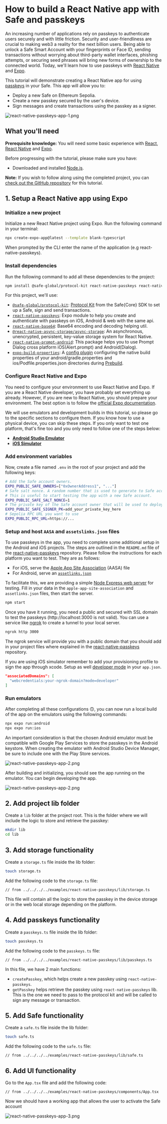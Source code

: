 
# How to build a React Native app with Safe and passkeys

An increasing number of applications rely on passkeys to authenticate users securely and with little friction. Security and user-friendliness are crucial to making web3 a reality for the next billion users.
Being able to unlock a Safe Smart Account with your fingerprints or Face ID, sending transactions without worrying about third-party wallet interfaces, phishing attempts, or securing seed phrases will bring new forms of ownership to the connected world.
Today, we'll learn how to use passkeys with [React Native](https://reactnative.dev) and [Expo](https://docs.expo.dev).

This tutorial will demonstrate creating a React Native app for using [passkeys](../overview.mdx) in your Safe. This app will allow you to:

- Deploy a new Safe on Ethereum Sepolia.
- Create a new passkey secured by the user's device.
- Sign messages and create transactions using the passkey as a signer.

![react-native-passkeys-app-1.png](../../../../assets/react-native-passkeys-app-1.png)

## **What you'll need**

**Prerequisite knowledge:** You will need some basic experience with [React](https://react.dev/learn), [React Native](https://reactnative.dev) and [Expo](https://docs.expo.dev).

Before progressing with the tutorial, please make sure you have:

- Downloaded and installed [Node.js](https://nodejs.org/en/download/package-manager).

**Note:** If you wish to follow along using the completed project, you can [check out the GitHub repository](https://github.com/5afe/react-native-passkeys-tutorial) for this tutorial.

## 1. Setup a React Native app using Expo

### Initialize a new project

Initialize a new React Native project using Expo. Run the following command in your terminal:

```bash
npx create-expo-app@latest --template blank-typescript
```

When prompted by the CLI enter the name of the application (e.g react-native-passkeys).

### Install dependencies

Run the following command to add all these dependencies to the project:

```bash
npm install @safe-global/protocol-kit react-native-passkeys react-native-base64 @react-native-async-storage/async-storage react-native-prompt-android expo-build-properties
```

For this project, we'll use:

- [`@safe-global/protocol-kit`](https://github.com/safe-global/safe-core-sdk): [Protocol Kit](../../../sdk/protocol-kit.mdx) from the Safe\{Core\} SDK to set up a Safe, sign and send transactions.
- [`react-native-passkeys`](https://github.com/peterferguson/react-native-passkeys): Expo module to help you create and authenticate with passkeys on iOS, Android & web with the same api.
- [`react-native-base64`](https://github.com/eranbo/react-native-base64): Base64 encoding and decoding helping util.
- [`@react-native-async-storage/async-storage`](https://github.com/react-native-async-storage/async-storage): An asynchronous, unencrypted, persistent, key-value storage system for React Native.
- [`react-native-prompt-android`](https://github.com/powerdesigninc/react-native-prompt): This package helps you to use Prompt Dialog cross platform iOS(Alert.prompt) and Android(Dialog).
- [`expo-build-properties`](https://docs.expo.dev/versions/latest/sdk/build-properties): A [config plugin](https://docs.expo.dev/config-plugins/introduction) configuring the native build properties of your android/gradle.properties and ios/Podfile.properties.json directories during [Prebuild](https://docs.expo.dev/workflow/prebuild).

### Configure React Native and Expo

You need to configure your environment to use React Native and Expo. If you are a React Native developer, you have probably set everything up already. However, if you are new to React Native, you should prepare your environment. The best option is to follow the [official Expo documentation](https://docs.expo.dev/get-started/set-up-your-environment).

We will use emulators and development builds in this tutorial, so please go to the specific sections to configure them. If you know how to use a physical device, you can skip these steps. If you only want to test one platform, that's fine too and you only need to follow one of the steps below:

- [**Android Studio Emulator**](https://docs.expo.dev/get-started/set-up-your-environment/?platform=android&device=simulated&mode=development-build)
- [**iOS Simulator**](https://docs.expo.dev/get-started/set-up-your-environment/?platform=ios&device=simulated&mode=development-build)

### Add environment variables

Now, create a file named `.env` in the root of your project and add the following keys:

```bash
# Add the Safe account owners.
EXPO_PUBLIC_SAFE_OWNERS=["0xOwnerAddress1", "..."]
# Safe salt nonce. A random number that is used to generate to Safe account address. When you change the number a new Safe will be predicted.
# This is useful to start testing the app with a new Safe account.
EXPO_PUBLIC_SAFE_SALT_NONCE=1
# The private key of the Safe account owner that will be used to deploy the Safe or execute transactions. Should have some test Sepolia ETH.
EXPO_PUBLIC_SAFE_SIGNER_PK=add_your_private_key_here
# Sepolia RPC URL you want to use
EXPO_PUBLIC_RPC_URL=https://...
```

### Setup and host `AASA` and `assetslinks.json` files

To use passkeys in the app, you need to complete some additional setup in the Android and iOS projects. The steps are outlined in the `README.md` file of the [react-native-passkeys](https://github.com/peterferguson/react-native-passkeys) repository. Please follow the instructions for each platform you want to test. They are as follows:

- For iOS, serve the [Apple App Site Association](https://developer.apple.com/documentation/xcode/supporting-associated-domains) (AASA) file
- For Android, serve an [`assetlinks.json`](https://developer.android.com/training/app-links/verify-android-applinks)

To facilitate this, we are providing a simple [Node Express web server](https://github.com/5afe/aasa-server) for testing. Fill in your data in the `apple-app-site-association` and `assetlinks.json` files, then start the server.

```bash
npm start
```

Once you have it running, you need a public and secured with SSL domain to test the passkeys (http://localhost:3000 is not valid). You can use a service like [ngrok](https://ngrok.com) to create a tunnel to your local server.

```bash
ngrok http 3000
```

The ngrok service will provide you with a public domain that you should add in your project files where explained in the [react-native-passkeys](https://github.com/peterferguson/react-native-passkeys) repository.

If you are using iOS simulator remember to add your provisioning profile to sign the app through xcode. Setup as well [developer mode](https://developer.apple.com/documentation/xcode/configuring-an-associated-domain) in your `app.json`.

```json
"associatedDomains": [
  "webcredentials:your-ngrok-domain?mode=developer"
]
```

### Run emulators

After completing all these configurations 🙃, you can now run a local build of the app on the emulators using the following commands:

```bash
npx expo run:android
npx expo run:ios
```

An important consideration is that the chosen Android emulator must be compatible with Google Play Services to store the passkeys in the Android keystore. When creating the emulator with Android Studio Device Manager, be sure to include one with the Play Store services.

![react-native-passkeys-app-2.png](../../../../assets/react-native-passkeys-play-store.png)

After building and initializing, you should see the app running on the emulator. You can begin developing the app.

![react-native-passkeys-app-2.png](../../../../assets/react-native-passkeys-app-2.png)

## 2. Add project lib folder

Create a `lib` folder at the project root. This is the folder where we will include the logic to store and retrieve the passkey:

```bash
mkdir lib
cd lib
```

## 3. Add storage functionality

Create a `storage.ts` file inside the lib folder:

```bash
touch storage.ts
```

Add the following code to the `storage.ts` file:

```tsx
// from ../../../../examples/react-native-passkeys/lib/storage.ts
```

This file will contain all the logic to store the passkey in the device storage or in the web local storage depending on the platform.

## 4. Add passkeys functionality

Create a `passkeys.ts` file inside the lib folder:

```bash
touch passkeys.ts
```

Add the following code to the `passkeys.ts` file:

```tsx
// from ../../../../examples/react-native-passkeys/lib/passkeys.ts
```

In this file, we have 2 main functions:

- `createPasskey`, which helps create a new passkey using `react-native-passkeys`.
- `getPasskey` helps retrieve the passkey using `react-native-passkeys` lib. This is the one we need to pass to the protocol kit and will be called to sign any message or transaction.

## 5. Add Safe functionality

Create a `safe.ts` file inside the lib folder:

```bash
touch safe.ts
```

Add the following code to the `safe.ts` file:

```tsx
// from ../../../../examples/react-native-passkeys/lib/safe.ts
```

## 6. Add UI functionality

Go to the `App.tsx` file and add the following code:

```tsx
// from ../../../../examples/react-native-passkeys/components/App.tsx
```

Now we should have a working app that allows the user to activate the Safe account

![react-native-passkeys-app-3.png](../../../../assets/react-native-passkeys-app-3.png)
